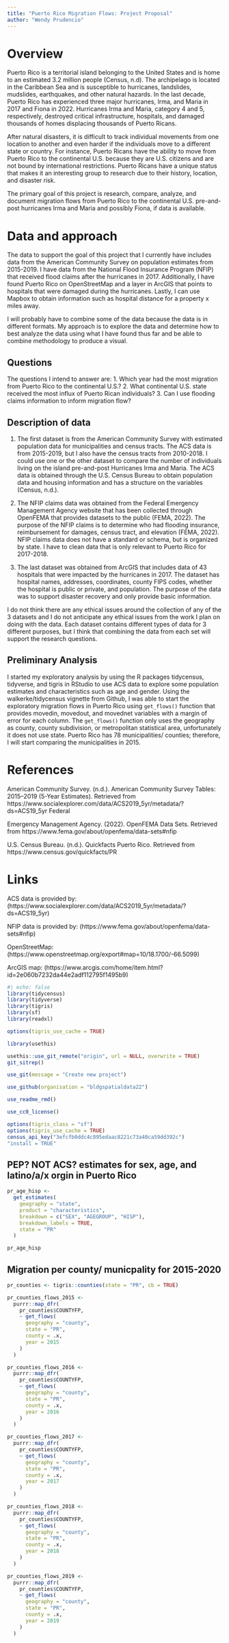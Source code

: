 ```yaml
---
title: "Puerto Rico Migration Flows: Project Proposal"
author: "Wendy Prudencio"
---
```


# Overview

Puerto Rico is a territorial island belonging to the United States and is home to an estimated 3.2 million people (Census, n.d). The archipelago is located in the Caribbean Sea and is susceptible to hurricanes, landslides, mudslides, earthquakes, and other natural hazards. In the last decade, Puerto Rico has experienced three major hurricanes, Irma, and Maria in 2017 and Fiona in 2022. Hurricanes Irma and Maria, category 4 and 5, respectively, destroyed critical infrastructure, hospitals, and damaged thousands of homes displacing thousands of Puerto Ricans.

After natural disasters, it is difficult to track individual movements from one location to another and even harder if the individuals move to a different state or country. For instance, Puerto Ricans have the ability to move from Puerto Rico to the continental U.S. because they are U.S. citizens and are not bound by international restrictions. Puerto Ricans have a unique status that makes it an interesting group to research due to their history, location, and disaster risk.

The primary goal of this project is research, compare, analyze, and document migration flows from Puerto Rico to the continental U.S. pre-and-post hurricanes Irma and Maria and possibly Fiona, if data is available.

# Data and approach

The data to support the goal of this project that I currently have includes data from the American Community Survey on population estimates from 2015-2019. I have data from the National Flood Insurance Program (NFIP) that received flood claims after the hurricanes in 2017. Additionally, I have found Puerto Rico on OpenStreetMap and a layer in ArcGIS that points to hospitals that were damaged during the hurricanes. Lastly, I can use Mapbox to obtain information such as hospital distance for a property x miles away.

I will probably have to combine some of the data because the data is in different formats. My approach is to explore the data and determine how to best analyze the data using what I have found thus far and be able to combine methodology to produce a visual.

## Questions

The questions I intend to answer are:
1.  Which year had the most migration from Puerto Rico to the continental U.S.?
2.  What continental U.S. state received the most influx of Puerto Rican individuals?
3.  Can I use flooding claims information to inform migration flow?

## Description of data

1.  The first dataset is from the American Community Survey with estimated population data for municipalities and census tracts. The ACS data is from 2015-2019, but I also have the census tracts from 2010-2018. I could use one or the other dataset to compare the number of individuals living on the island pre-and-post Hurricanes Irma and Maria. The ACS data is obtained through the U.S. Census Bureau to obtain population data and housing information and has a structure on the variables (Census, n.d.).

2.  The NFIP claims data was obtained from the Federal Emergency Management Agency website that has been collected through OpenFEMA that provides datasets to the public (FEMA, 2022). The purpose of the NFIP claims is to determine who had flooding insurance, reimbursement for damages, census tract, and elevation (FEMA, 2022). NFIP claims data does not have a standard or schema, but is organized by state. I have to clean data that is only relevant to Puerto Rico for 2017-2018.

3.  The last dataset was obtained from ArcGIS that includes data of 43 hospitals that were impacted by the hurricanes in 2017. The dataset has hospital names, addresses, coordinates, county FIPS codes, whether the hospital is public or private, and population. The purpose of the data was to support disaster recovery and only provide basic information.

I do not think there are any ethical issues around the collection of any of the 3 datasets and I do not anticipate any ethical issues from the work I plan on doing with the data. Each dataset contains different types of data for 3 different purposes, but I think that combining the data from each set will support the research questions.

## Preliminary Analysis

I started my exploratory analysis by using the R packages tidycensus, tidyverse, and tigris in RStudio to use ACS data to explore some population estimates and characteristics such as age and gender. Using the walkerke/tidycensus vignette from Github, I was able to start the exploratory migration flows in Puerto Rico using `get_flows()` function that provides movedin, movedout, and movednet variables with a margin of error for each column. The `get_flows()` function only uses the geography as county, county subdivision, or metropolitan statistical area, unfortunately it does not use state. Puerto Rico has 78 municipalities/ counties; therefore, I will start comparing the municipalities in 2015.

# References

American Community Survey. (n.d.). American Community Survey Tables: 2015--2019 (5-Year Estimates). Retrieved from https://www.socialexplorer.com/data/ACS2019_5yr/metadata/?ds=ACS19_5yr Federal

Emergency Management Agency. (2022). OpenFEMA Data Sets. Retrieved from https://www.fema.gov/about/openfema/data-sets#nfip

U.S. Census Bureau. (n.d.). Quickfacts Puerto Rico. Retrieved from https://www.census.gov/quickfacts/PR

# Links

ACS data is provided by: (https://www.socialexplorer.com/data/ACS2019_5yr/metadata/?ds=ACS19_5yr)

NFIP data is provided by: (https://www.fema.gov/about/openfema/data-sets#nfip)

OpenStreetMap: (https://www.openstreetmap.org/export#map=10/18.1700/-66.5099)

ArcGIS map: (https://www.arcgis.com/home/item.html?id=2e060b7232da44e2adf112795f1495b9)

```r
#| echo: false
library(tidycensus)
library(tidyverse)
library(tigris)
library(sf)
library(readxl)

options(tigris_use_cache = TRUE)
```

```r
library(usethis)
```

```r
usethis::use_git_remote("origin", url = NULL, overwrite = TRUE)
git_sitrep()
```

```r
use_git(message = "Create new project")
```

```r
use_github(organisation = "bldgspatialdata22")
```

```r
use_readme_rmd()

use_cc0_license()
```

```r
options(tigris_class = "sf")
options(tigris_use_cache = TRUE)
census_api_key("3efcfb0ddc4c895edaac8221c73a40ca59dd392c")
"install = TRUE"
```

## PEP? NOT ACS? estimates for sex, age, and latino/a/x orgin in Puerto Rico
```r
pr_age_hisp <-
  get_estimates(
    geography = "state",
    product = "characteristics",
    breakdown = c("SEX", "AGEGROUP", "HISP"),
    breakdown_labels = TRUE,
    state = "PR"
  )
```

```r
pr_age_hisp
```

## Migration per county/ municpality for 2015-2020
```r
pr_counties <- tigris::counties(state = "PR", cb = TRUE)
```

```r
pr_counties_flows_2015 <-
  purrr::map_dfr(
    pr_counties$COUNTYFP,
    ~ get_flows(
      geography = "county",
      state = "PR",
      county = .x,
      year = 2015
    )
  )
```

```r
pr_counties_flows_2016 <-
  purrr::map_dfr(
    pr_counties$COUNTYFP,
    ~ get_flows(
      geography = "county",
      state = "PR",
      county = .x,
      year = 2016
    )
  )
```

```r
pr_counties_flows_2017 <-
  purrr::map_dfr(
    pr_counties$COUNTYFP,
    ~ get_flows(
      geography = "county",
      state = "PR",
      county = .x,
      year = 2017
    )
  )
```

```r
pr_counties_flows_2018 <-
  purrr::map_dfr(
    pr_counties$COUNTYFP,
    ~ get_flows(
      geography = "county",
      state = "PR",
      county = .x,
      year = 2018
    )
  )
```

```r
pr_counties_flows_2019 <-
  purrr::map_dfr(
    pr_counties$COUNTYFP,
    ~ get_flows(
      geography = "county",
      state = "PR",
      county = .x,
      year = 2019
    )
  )
```


